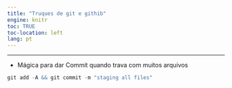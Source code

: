 ```yaml
---
title: "Truques de git e githib"
engine: knitr
toc: TRUE
toc-location: left
lang: pt
---
```


---

- Mágica para dar Commit quando trava com muitos arquivos 

```r
git add -A && git commit -m "staging all files"
```

